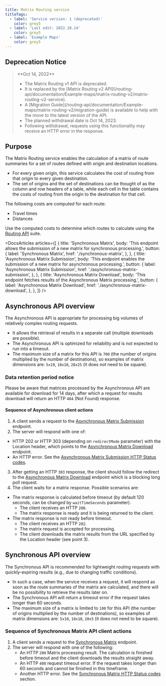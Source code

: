 ```yaml
---
title: Matrix Routing service
titleTags:
  - label: 'Service version: 1 (deprecated)'
    color: grey5
  - label: 'Last edit: 2022.10.14'
    color: grey5
  - label: 'Example Maps'
    color: grey5
---
```


## Deprecation Notice

<Blockquote type="announcement" hasIcon>
   **Oct 14, 2022** 
  <ul>
    <li>The Matrix Routing v1 API is deprecated.</li>
    <li>
      It is replaced by the 
       [Matrix Routing v2 API](/routing-api/documentation/Example-maps/matrix-routing-v2/matrix-routing-v2-service).
    </li>
    <li>
      A 
       [Migration Guide](/routing-api/documentation/Example-maps/matrix-routing-v2/migration-guide)  
      is available to help with the move to the latest version of the API.
    </li>
    <li>The planned withdrawal date is Oct 14, 2023.</li>
    <li>
      Following withdrawal, requests using this functionality may receive an
      HTTP error in the response.
    </li>
  </ul>
</Blockquote>

## Purpose  

The Matrix Routing service enables the calculation of a matrix of route summaries for a set of routes defined with origin and destination locations.  

- For every given origin, this service calculates the cost of routing from that origin to every given destination.
- The set of origins and the set of destinations can be thought of as the column and row headers of a table, while each cell in the table contains the costs of routing from the origin to the destination for that cell.  

The following costs are computed for each route:  

- Travel times
- Distances

Use the computed costs to determine which routes to calculate using the  [Routing API](/routing-api/documentation/Example-maps/product-information/introduction)  suite.

<DocsArticles
  articles={[
    {
      title: 'Synchronous Matrix',
      body: 'This endpoint allows the submission of a new matrix for synchronous processing.',
      button: {
        label: 'Synchronous Matrix',
        href: './synchronous-matrix',
      },
    },
    {
      title: 'Asynchronous Matrix Submission',
      body: 'This endpoint enables the submission of a new matrix for asynchronous processing.',
      button: {
        label: 'Asynchronous Matrix Submission',
        href: './asynchronous-matrix-submission',
      },
    },
    {
      title: 'Asynchronous Matrix Download',
      body: 'This endpoint fetches results of the Asynchronous Matrix processing.',
      button: {
        label: 'Asynchronous Matrix Download',
        href: './asynchronous-matrix-download',
      },
    },
  ]}
/>

## Asynchronous API overview  

The Asynchronous API is appropriate for processing big volumes of relatively complex routing requests.  

- It allows the retrieval of results in a separate call (multiple downloads are possible).
- The Asynchronous API is optimized for reliability and is not expected to run into a timeout.
- The maximum size of a matrix for this API is `700` (the number of origins multiplied by the number of destinations), so examples of matrix dimensions are: `5x10`, `10x10`, `28x25` (it does not need to be square).

### Data retention period notice  

Please be aware that matrices processed by the Asynchronous API are available for download for 14 days, after which a request for results download will return an HTTP `404` (Not Found) response.

#### Sequence of Asynchronous client actions

1. A client sends a request to the  [Asynchronous Matrix Submission](/routing-api/documentation/matrix-routing/asynchronous-matrix-submission)  endpoint.
2. The server will respond with one of:
  - HTTP 202 or HTTP 303 (depending on `redirectMode` parameter) with the Location header, which points to the  [Asynchronous Matrix Download](/routing-api/documentation/Example-maps/matrix-routing/asynchronous-matrix-download)  endpoint.
  - An HTTP error. See the  [Asynchronous Matrix Submission HTTP Status codes](/routing-api/documentation/Example-maps/matrix-routing/asynchronous-matrix-submission#http-status-codes).
3. After getting an HTTP `303` response, the client should follow the redirect to the  [Asynchronous Matrix Download](/routing-api/documentation/Example-maps/matrix-routing/asynchronous-matrix-download)  endpoint which is a blocking long poll request.
4. The client waits for a matrix response. Possible scenarios are:
  - The matrix response is calculated before timeout (by default 120 seconds, can be changed by `waitTimeSeconds` parameter).
    - The client receives an HTTP `200`.
    - The matrix response is ready and it is being returned to the client.
  - The matrix response is not ready before timeout.
    - The client receives an HTTP `202`.
    - The matrix request is accepted for processing.
    - The client downloads the matrix results from the URL specified by the Location header (see point 3).

## Synchronous API overview

The Synchronous API is recommended for lightweight routing requests with quickly-expiring results (e.g., due to changing traffic conditions).

- In such a case, when the service receives a request, it will respond as soon as the route summaries of the matrix are calculated, and there will be no possibility to retrieve the results later on.
- The Synchronous API will return a timeout error if the request takes longer than 60 seconds.
- The maximum size of a matrix is limited to `100` for this API (the number of origins multiplied by the number of destinations), so examples of matrix dimensions are: `5x10`, `10x10`, `20x5` (it does not need to be square).

### Sequence of Synchronous Matrix API client actions

1. A client sends a request to the  [Synchronous Matrix](/routing-api/documentation/Example-maps/matrix-routing/synchronous-matrix)  endpoint.
2. The server will respond with one of the following:
   - An HTTP `200` Matrix processing result. The calculation is finished before timeout and the client downloads the results straight away.
   - An HTTP `408` request timeout error. If the request takes longer than 60 seconds and cannot be finished in this timeframe.
   - Another HTTP error. See the  [Synchronous Matrix HTTP Status codes](/routing-api/documentation/Example-maps/matrix-routing/synchronous-matrix#http-status-codes)  section.
